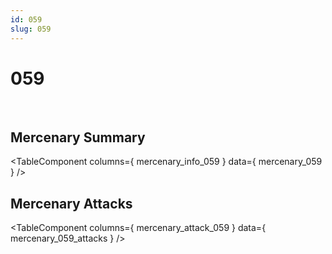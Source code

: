 ```yaml
---
id: 059
slug: 059
---
```



# 059

<div style = {{ display: "flex" }}>
    <Image img={require('@site/static/img/mercenaries/illust/thum_char_view_n_059.jpg')}/>
    <Image img={require('@site/static/img/mercenaries/illust/thum_char_view_o_059.jpg')}/>
</div>

## Mercenary Summary

<TableComponent
  columns={ mercenary_info_059 }
  data={ mercenary_059 }
/>

## Mercenary Attacks

<TableComponent
  columns={ mercenary_attack_059 }
  data={ mercenary_059_attacks }
/>